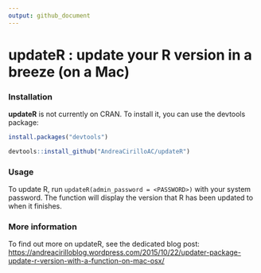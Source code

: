 ```yaml
---
output: github_document
---
```


# updateR : update your R version in a breeze (on a Mac)

### Installation

**updateR** is not currently on CRAN. To install it, you can use the devtools package: 

```r

install.packages("devtools")

devtools::install_github("AndreaCirilloAC/updateR")

```


### Usage

To update R, run `updateR(admin_password = <PASSWORD>)` with your system password. The function will display the version that R has been updated to when it finishes. 

### More information

To find out more on updateR, see the dedicated blog post:
[https://andreacirilloblog.wordpress.com/2015/10/22/updater-package-update-r-version-with-a-function-on-mac-osx/](https://andreacirilloblog.wordpress.com/2015/10/22/updater-package-update-r-version-with-a-function-on-mac-osx/)
